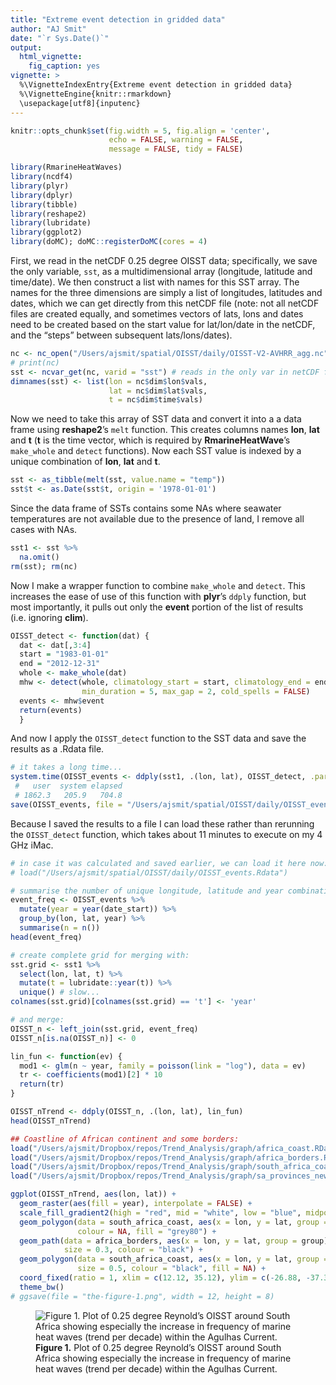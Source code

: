 ```yaml
---
title: "Extreme event detection in gridded data"
author: "AJ Smit"
date: "`r Sys.Date()`"
output: 
  html_vignette:
    fig_caption: yes
vignette: >
  %\VignetteIndexEntry{Extreme event detection in gridded data}
  %\VignetteEngine{knitr::rmarkdown}
  \usepackage[utf8]{inputenc}
---
```


```r
knitr::opts_chunk$set(fig.width = 5, fig.align = 'center',
                      echo = FALSE, warning = FALSE, 
                      message = FALSE, tidy = FALSE)
```

```r
library(RmarineHeatWaves)
library(ncdf4)
library(plyr)
library(dplyr)
library(tibble)
library(reshape2)
library(lubridate)
library(ggplot2)
library(doMC); doMC::registerDoMC(cores = 4)
```

First, we read in the netCDF 0.25 degree OISST data; specifically, we save the only variable, `sst`, as a multidimensional array (longitude, latitude and time/date). We then construct a list with names for this SST array. The names for the three dimensions are simply a list of longitudes, latitudes and dates, which we can get directly from this netCDF file (note: not all netCDF files are created equally, and sometimes vectors of lats, lons and dates need to be created based on the start value for lat/lon/date in the netCDF, and the "steps" between subsequent lats/lons/dates).

```r
nc <- nc_open("/Users/ajsmit/spatial/OISST/daily/OISST-V2-AVHRR_agg.nc")
# print(nc)
sst <- ncvar_get(nc, varid = "sst") # reads in the only var in netCDF file
dimnames(sst) <- list(lon = nc$dim$lon$vals,
                      lat = nc$dim$lat$vals, 
                      t = nc$dim$time$vals)
```

Now we need to take this array of SST data and convert it into a a data frame using **reshape2**'s `melt` function. This creates columns names **lon**, **lat** and **t** (**t** is the time vector, which is required by **RmarineHeatWave**'s `make_whole` and `detect` functions). Now each SST value is indexed by a unique combination of **lon**, **lat** and **t**.

```r
sst <- as_tibble(melt(sst, value.name = "temp"))
sst$t <- as.Date(sst$t, origin = '1978-01-01')
```

Since the data frame of SSTs contains some NAs where seawater temperatures are not available due to the presence of land, I remove all cases with NAs.

```r
sst1 <- sst %>%
  na.omit()
rm(sst); rm(nc)
```

Now I make a wrapper function to combine `make_whole` and `detect`. This increases the ease of use of this function with **plyr**'s `ddply` function, but most importantly, it pulls out only the **event** portion of the list of results (i.e. ignoring **clim**).

```r
OISST_detect <- function(dat) {
  dat <- dat[,3:4]
  start = "1983-01-01"
  end = "2012-12-31"
  whole <- make_whole(dat)
  mhw <- detect(whole, climatology_start = start, climatology_end = end,
                min_duration = 5, max_gap = 2, cold_spells = FALSE)
  events <- mhw$event
  return(events)
  }
```

And now I apply the `OISST_detect` function to the SST data and save the results as a .Rdata file.

```r
# it takes a long time...
system.time(OISST_events <- ddply(sst1, .(lon, lat), OISST_detect, .parallel = TRUE))
 #   user  system elapsed 
 # 1862.3   205.9   704.8 
save(OISST_events, file = "/Users/ajsmit/spatial/OISST/daily/OISST_events.Rdata")
```

Because I saved the results to a file I can load these rather than rerunning the `OISST_detect` function, which takes about 11 minutes to execute on my 4 GHz iMac.

```r
# in case it was calculated and saved earlier, we can load it here now:
# load("/Users/ajsmit/spatial/OISST/daily/OISST_events.Rdata")
```

```r
# summarise the number of unique longitude, latitude and year combination:
event_freq <- OISST_events %>% 
  mutate(year = year(date_start)) %>% 
  group_by(lon, lat, year) %>% 
  summarise(n = n())
head(event_freq)

# create complete grid for merging with:
sst.grid <- sst1 %>% 
  select(lon, lat, t) %>% 
  mutate(t = lubridate::year(t)) %>% 
  unique() # slow...
colnames(sst.grid)[colnames(sst.grid) == 't'] <- 'year'

# and merge:
OISST_n <- left_join(sst.grid, event_freq)
OISST_n[is.na(OISST_n)] <- 0
```

```r
lin_fun <- function(ev) {
  mod1 <- glm(n ~ year, family = poisson(link = "log"), data = ev)
  tr <- coefficients(mod1)[2] * 10
  return(tr)
}
```

```r
OISST_nTrend <- ddply(OISST_n, .(lon, lat), lin_fun)
head(OISST_nTrend)
```

```r
## Coastline of African continent and some borders:
load("/Users/ajsmit/Dropbox/repos/Trend_Analysis/graph/africa_coast.RData")
load("/Users/ajsmit/Dropbox/repos/Trend_Analysis/graph/africa_borders.Rdata")
load("/Users/ajsmit/Dropbox/repos/Trend_Analysis/graph/south_africa_coast.RData")
load("/Users/ajsmit/Dropbox/repos/Trend_Analysis/graph/sa_provinces_new.RData")
```

```r
ggplot(OISST_nTrend, aes(lon, lat)) +
  geom_raster(aes(fill = year), interpolate = FALSE) +
  scale_fill_gradient2(high = "red", mid = "white", low = "blue", midpoint = 0) +
  geom_polygon(data = south_africa_coast, aes(x = lon, y = lat, group = group), 
               colour = NA, fill = "grey80") +
  geom_path(data = africa_borders, aes(x = lon, y = lat, group = group), 
            size = 0.3, colour = "black") +
  geom_polygon(data = south_africa_coast, aes(x = lon, y = lat, group = group),
               size = 0.5, colour = "black", fill = NA) +
  coord_fixed(ratio = 1, xlim = c(12.12, 35.12), ylim = c(-26.88, -37.38), expand = TRUE) +
  theme_bw()
# ggsave(file = "the-figure-1.png", width = 12, height = 8)
```

![**Figure 1.** Plot of 0.25 degree Reynold's OISST around South Africa showing especially the increase in frequency of marine heat waves (trend per decade) within the Agulhas Current.](the-figure-1.png)
